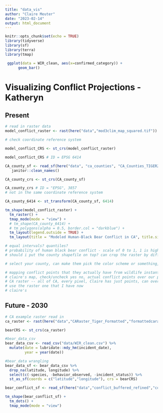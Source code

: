 ```yaml
---
title: "data_vis"
author: "Claire Meuter"
date: "2023-02-14"
output: html_document
---
```


```r
knitr::opts_chunk$set(echo = TRUE)
library(tidyverse)
library(sf)
library(terra)
library(tmap)
```

```r
 ggplot(data = WIR_clean, aes(x=confirmed_category)) +
      geom_bar()
```


# Visualizing Conflict Projections - Katheryn

## Present
```r
# read in raster data
model_conflict_raster <- rast(here("data","mod3clim_map_squared.tif"))

# check coordinate reference system

model_conflict_CRS <- st_crs(model_conflict_raster)

model_conflict_CRS # ID = EPSG 6414

CA_county_sf <- read_sf(here("data", "ca_counties", "CA_Counties_TIGER2016.shp")) %>% 
   janitor::clean_names()

CA_county_crs <- st_crs(CA_county_sf) 

CA_county_crs # ID = "EPSG", 3857
# not in the same coordinate reference system

CA_county_6414 <- st_transform(CA_county_sf, 6414)
```


```r
tm_shape(model_conflict_raster) +
  tm_raster() +
  tmap_mode(mode = "view") +
  # tm_shape(CA_county_6414) +
  # tm_polygons(alpha = 0.5, border.col = "darkblue") +
  tm_layout(legend.outside = TRUE) +
  tm_layout(title = "Modeled Human-Black Bear Conflict in CA", title.size = 1.5, title.position = c("right", "top")) 

# equal intervals? quantiles? 
# probability of human black bear conflict - scale of 0 to 1, 1 is high probability
# should i put the county shapefile on top? can crop the raster by different counties --- function called crop() can probably make it reactive, that would zoom the map in to specific maps

# select your county, can make them pick the color scheme or something, not necessarily messing with the data

# mapping conflict points that they actually have from wildlife instant report system
# claire's map, check/uncheck yes no, actual conflict points over our projected conflict points
# CA raster -- all of CA, every pixel, Claire has just points, can overlay on top of raster, have a yes or no box widget,overlay actual conflict point over modeled probablity display 
# use the raster one that I have now
# claire's 
```

## Future - 2030


```r
# CA example raster read in 
ca_raster <- rast(here("data","CARaster_Tiger_Formatted","formattedcaraster.tif"))

bearCRS <- st_crs(ca_raster)

#bear_data_csv
bear_data_csv <- read_csv("data/WIR_clean.csv") %>%
  mutate(date = lubridate::mdy_hm(incident_date),
         year = year(date))

#bear_data wrangling
bear_data_sf <- bear_data_csv %>%
  drop_na(latitude, longitude) %>%
  select(c(-species, -behavior_observed, -incident_status)) %>%
  st_as_sf(coords = c("latitude","longitude"), crs = bearCRS)

bear_conflict_sf <- read_sf(here("data","conflict_buffered_refined","conflict_buffered_refined.shp"))

tm_shape(bear_conflict_sf) +
  tm_dots() + 
  tmap_mode(mode = "view")

```

